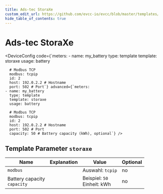 ```yaml
---
title: Ads-tec StoraXe
custom_edit_url: https://github.com/evcc-io/evcc/blob/master/templates/definition/meter/storaxe.yaml
hide_table_of_contents: true
---
```



# Ads-tec StoraXe

<DeviceFeatures features="" />

<DeviceConfig code={`meters:
    - name: my_battery
      type: template
      template: storaxe
      usage: battery
      
      # Modbus TCP
      modbus: tcpip
      id: 2
      host: 192.0.2.2 # Hostname
      port: 502 # Port`} advanced={`meters:
    - name: my_battery
      type: template
      template: storaxe
      usage: battery
      
      # Modbus TCP
      modbus: tcpip
      id: 2
      host: 192.0.2.2 # Hostname
      port: 502 # Port
      capacity: 50 # Battery capacity (kWh), optional`} />

## Template Parameter `storaxe`

| Name | Explanation | Value | Optional |
|-----------|-------------|-------|----------|
| `modbus` |  | Auswahl: `tcpip` | no |
| Battery capacity<br/>`capacity` |  | Beispiel: `50`<br/>Einheit: kWh | no |

